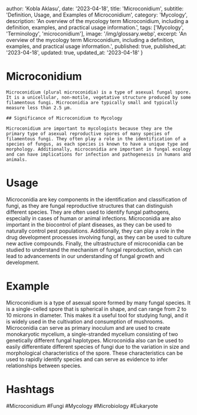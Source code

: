 
  author: 'Kobla Aklasu',
  date: '2023-04-18',
  title: 'Microconidium',
  subtitle: 'Definition, Usage, and Examples of Microconidium',
  category: 'Mycology',
  description: 'An overview of the mycology term Microconidium, including a definition, examples, and practical usage information.',
  tags: ['Mycology', 'Terminology', 'microconidium'],
  image: '/img/glossary.webp',
  excerpt: 'An overview of the mycology term Microconidium, including a definition, examples, and practical usage information.',
  published: true,
  published_at: '2023-04-18',
  updated: true,
  updated_at: '2023-04-18'
}




# Microconidium
    
    Microconidium (plural microconidia) is a type of asexual fungal spore. It is a unicellular, non-motile, vegetative structure produced by some filamentous fungi. Microconidia are typically small and typically measure less than 2.5 μm.
    
    ## Significance of Microconidium to Mycology
    
    Microconidium are important to mycologists because they are the primary type of asexual reproductive spores of many species of filamentous fungi. They often play a role in the identification of a species of fungus, as each species is known to have a unique type and morphology. Additionally, microconidia are important in fungal ecology and can have implications for infection and pathogenesis in humans and animals.

# Usage

Microconidia are key components in the identification and classification of fungi, as they are fungal reproductive structures that can distinguish different species. They are often used to identify fungal pathogens, especially in cases of human or animal infections. Microconidia are also important in the biocontrol of plant diseases, as they can be used to naturally control pest populations. Additionally, they can play a role in the drug development processes involving fungi, as they can be used to culture new active compounds. Finally, the ultrastructure of microconidia can be studied to understand the mechanism of fungal reproduction, which can lead to advancements in our understanding of fungal growth and development.

# Example

Microconidium is a type of asexual spore formed by many fungal species. It is a single-celled spore that is spherical in shape, and can range from 2 to 10 microns in diameter. This makes it a useful tool for studying fungi, and it is widely used in the cultivation and consumption of mushrooms. Microconidia can serve as primary inoculum and are used to create monokaryotic mycelium, a single-stranded mycelium consisting of two genetically different fungal haplotypes. Microconidia also can be used to easily differentiate different species of fungi due to the variation in size and morphological characteristics of the spore. These characteristics can be used to rapidly identify species and can serve as evidence to infer relationships between species.

# Hashtags

#Microconidium #Fungi #Mycology #Microbiology #Eukaryote

